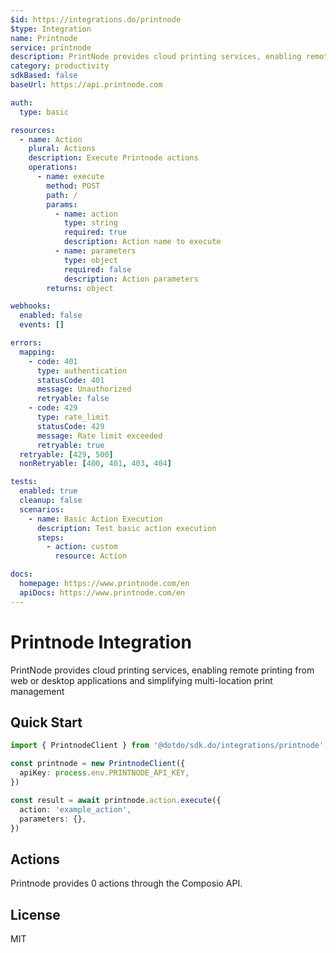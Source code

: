 ```yaml
---
$id: https://integrations.do/printnode
$type: Integration
name: Printnode
service: printnode
description: PrintNode provides cloud printing services, enabling remote printing from web or desktop applications and simplifying multi-location print management
category: productivity
sdkBased: false
baseUrl: https://api.printnode.com

auth:
  type: basic

resources:
  - name: Action
    plural: Actions
    description: Execute Printnode actions
    operations:
      - name: execute
        method: POST
        path: /
        params:
          - name: action
            type: string
            required: true
            description: Action name to execute
          - name: parameters
            type: object
            required: false
            description: Action parameters
        returns: object

webhooks:
  enabled: false
  events: []

errors:
  mapping:
    - code: 401
      type: authentication
      statusCode: 401
      message: Unauthorized
      retryable: false
    - code: 429
      type: rate_limit
      statusCode: 429
      message: Rate limit exceeded
      retryable: true
  retryable: [429, 500]
  nonRetryable: [400, 401, 403, 404]

tests:
  enabled: true
  cleanup: false
  scenarios:
    - name: Basic Action Execution
      description: Test basic action execution
      steps:
        - action: custom
          resource: Action

docs:
  homepage: https://www.printnode.com/en
  apiDocs: https://www.printnode.com/en
---
```


# Printnode Integration

PrintNode provides cloud printing services, enabling remote printing from web or desktop applications and simplifying multi-location print management

## Quick Start

```typescript
import { PrintnodeClient } from '@dotdo/sdk.do/integrations/printnode'

const printnode = new PrintnodeClient({
  apiKey: process.env.PRINTNODE_API_KEY,
})

const result = await printnode.action.execute({
  action: 'example_action',
  parameters: {},
})
```

## Actions

Printnode provides 0 actions through the Composio API.

## License

MIT
